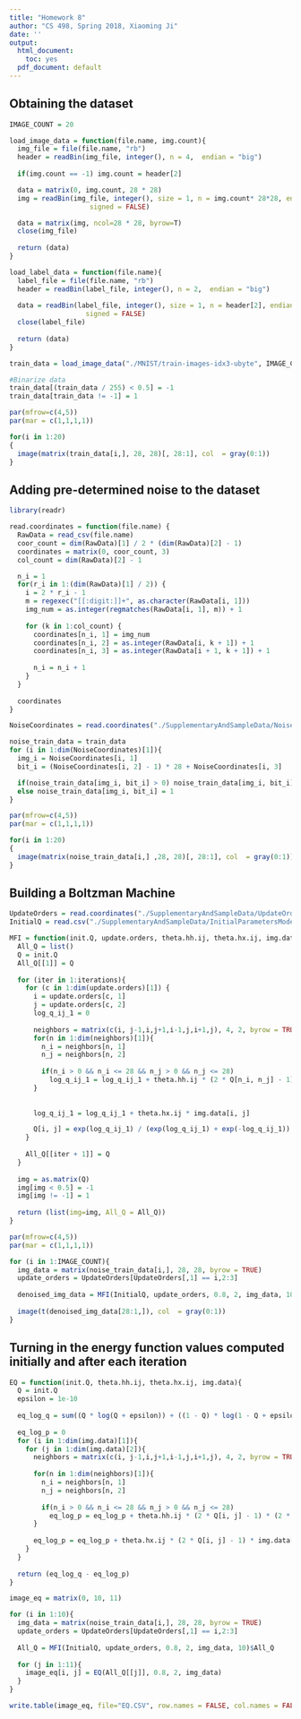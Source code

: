 ```yaml
---
title: "Homework 8"
author: "CS 498, Spring 2018, Xiaoming Ji"
date: ''
output:
  html_document:
    toc: yes
  pdf_document: default
---
```


## Obtaining the dataset

```r
IMAGE_COUNT = 20

load_image_data = function(file.name, img.count){
  img_file = file(file.name, "rb")
  header = readBin(img_file, integer(), n = 4,  endian = "big")
  
  if(img.count == -1) img.count = header[2]

  data = matrix(0, img.count, 28 * 28)
  img = readBin(img_file, integer(), size = 1, n = img.count* 28*28, endian = "big", 
                    signed = FALSE)

  data = matrix(img, ncol=28 * 28, byrow=T)
  close(img_file)
  
  return (data)
}

load_label_data = function(file.name){
  label_file = file(file.name, "rb")
  header = readBin(label_file, integer(), n = 2,  endian = "big")
  
  data = readBin(label_file, integer(), size = 1, n = header[2], endian = "big", 
                   signed = FALSE)
  close(label_file)
  
  return (data)
}

train_data = load_image_data("./MNIST/train-images-idx3-ubyte", IMAGE_COUNT)

#Binarize data
train_data[(train_data / 255) < 0.5] = -1
train_data[train_data != -1] = 1
```

```r
par(mfrow=c(4,5))
par(mar = c(1,1,1,1))

for(i in 1:20)
{
  image(matrix(train_data[i,], 28, 28)[, 28:1], col  = gray(0:1))
}
```

## Adding pre-determined noise to the dataset

```r
library(readr)

read.coordinates = function(file.name) {
  RawData = read_csv(file.name)
  coor_count = dim(RawData)[1] / 2 * (dim(RawData)[2] - 1)
  coordinates = matrix(0, coor_count, 3)
  col_count = dim(RawData)[2] - 1

  n_i = 1
  for(r_i in 1:(dim(RawData)[1] / 2)) {
    i = 2 * r_i - 1
    m = regexec("[[:digit:]]+", as.character(RawData[i, 1]))
    img_num = as.integer(regmatches(RawData[i, 1], m)) + 1
    
    for (k in 1:col_count) {
      coordinates[n_i, 1] = img_num
      coordinates[n_i, 2] = as.integer(RawData[i, k + 1]) + 1
      coordinates[n_i, 3] = as.integer(RawData[i + 1, k + 1]) + 1
      
      n_i = n_i + 1
    }
  }
  
  coordinates
}
```

```r
NoiseCoordinates = read.coordinates("./SupplementaryAndSampleData/NoiseCoordinates.csv")

noise_train_data = train_data
for (i in 1:dim(NoiseCoordinates)[1]){
  img_i = NoiseCoordinates[i, 1]
  bit_i = (NoiseCoordinates[i, 2] - 1) * 28 + NoiseCoordinates[i, 3]

  if(noise_train_data[img_i, bit_i] > 0) noise_train_data[img_i, bit_i] = -1
  else noise_train_data[img_i, bit_i] = 1
}

par(mfrow=c(4,5))
par(mar = c(1,1,1,1))

for(i in 1:20)
{
  image(matrix(noise_train_data[i,] ,28, 28)[, 28:1], col  = gray(0:1))
}
```

## Building a Boltzman Machine

```r
UpdateOrders = read.coordinates("./SupplementaryAndSampleData/UpdateOrderCoordinates.csv")
InitialQ = read.csv("./SupplementaryAndSampleData/InitialParametersModel.csv", header=FALSE)
```

```r

MFI = function(init.Q, update.orders, theta.hh.ij, theta.hx.ij, img.data, iterations){
  All_Q = list()
  Q = init.Q
  All_Q[[1]] = Q
  
  for (iter in 1:iterations){
    for (c in 1:dim(update.orders)[1]) {
      i = update.orders[c, 1]
      j = update.orders[c, 2]
      log_q_ij_1 = 0
      
      neighbors = matrix(c(i, j-1,i,j+1,i-1,j,i+1,j), 4, 2, byrow = TRUE)
      for(n in 1:dim(neighbors)[1]){
        n_i = neighbors[n, 1]
        n_j = neighbors[n, 2]
        
        if(n_i > 0 && n_i <= 28 && n_j > 0 && n_j <= 28)
          log_q_ij_1 = log_q_ij_1 + theta.hh.ij * (2 * Q[n_i, n_j] - 1)
      }
      
      
      log_q_ij_1 = log_q_ij_1 + theta.hx.ij * img.data[i, j]

      Q[i, j] = exp(log_q_ij_1) / (exp(log_q_ij_1) + exp(-log_q_ij_1))
    }
    
    All_Q[[iter + 1]] = Q
  }
  
  img = as.matrix(Q)
  img[img < 0.5] = -1
  img[img != -1] = 1
  
  return (list(img=img, All_Q = All_Q))
}
```

```r
par(mfrow=c(4,5))
par(mar = c(1,1,1,1))

for (i in 1:IMAGE_COUNT){
  img_data = matrix(noise_train_data[i,], 28, 28, byrow = TRUE)
  update_orders = UpdateOrders[UpdateOrders[,1] == i,2:3]
    
  denoised_img_data = MFI(InitialQ, update_orders, 0.8, 2, img_data, 10)$img
  
  image(t(denoised_img_data[28:1,]), col  = gray(0:1))
}
```

## Turning in the energy function values computed initially and after each iteration

```r
EQ = function(init.Q, theta.hh.ij, theta.hx.ij, img.data){
  Q = init.Q
  epsilon = 1e-10
  
  eq_log_q = sum((Q * log(Q + epsilon)) + ((1 - Q) * log(1 - Q + epsilon)))
  
  eq_log_p = 0
  for (i in 1:dim(img.data)[1]){
    for (j in 1:dim(img.data)[2]){
      neighbors = matrix(c(i, j-1,i,j+1,i-1,j,i+1,j), 4, 2, byrow = TRUE)
      
      for(n in 1:dim(neighbors)[1]){
        n_i = neighbors[n, 1]
        n_j = neighbors[n, 2]
        
        if(n_i > 0 && n_i <= 28 && n_j > 0 && n_j <= 28)
          eq_log_p = eq_log_p + theta.hh.ij * (2 * Q[i, j] - 1) * (2 * Q[n_i, n_j] - 1)
      }
      
      eq_log_p = eq_log_p + theta.hx.ij * (2 * Q[i, j] - 1) * img.data[i, j]
    }
  }
  
  return (eq_log_q - eq_log_p)
}
```

```r
image_eq = matrix(0, 10, 11)

for (i in 1:10){
  img_data = matrix(noise_train_data[i,], 28, 28, byrow = TRUE)
  update_orders = UpdateOrders[UpdateOrders[,1] == i,2:3]
  
  All_Q = MFI(InitialQ, update_orders, 0.8, 2, img_data, 10)$All_Q
  
  for (j in 1:11){
    image_eq[i, j] = EQ(All_Q[[j]], 0.8, 2, img_data)
  }
}

write.table(image_eq, file="EQ.CSV", row.names = FALSE, col.names = FALSE, sep = ",")
```

